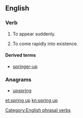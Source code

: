 ==English==

===Verb===
{{en-verb|springs up|springing up|sprang up|springing up}}

# {{intransitive}} To appear suddenly.
# {{intransitive|figuratively}} To come rapidly into existence.

====Derived terms====
* [[springer-up]]

===Anagrams===
* [[upspring#English|upspring]]

[[Category:English phrasal verbs]]
[[et:spring up]]
[[kn:spring up]]